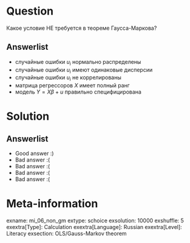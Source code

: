Question
========

Какое условие НЕ требуется в теореме Гаусса-Маркова?


Answerlist
----------
* случайные ошибки $u_i$ нормально распределены
* случайные ошибки $u_i$ имеют одинаковые дисперсии
* случайные ошибки $u_i$ не коррелированы
* матрица регрессоров $X$ имеет полный ранг
* модель $Y=X\beta + u$ правильно специфицирована

Solution
========

Answerlist
----------
*  Good answer :)
*  Bad answer :(
*  Bad answer :(
*  Bad answer :(
*  Bad answer :(

Meta-information
================
exname: mi_06_non_gm
extype: schoice
exsolution: 10000
exshuffle: 5
exextra[Type]: Calculation
exextra[Language]: Russian
exextra[Level]: Literacy
exsection: OLS/Gauss-Markov theorem